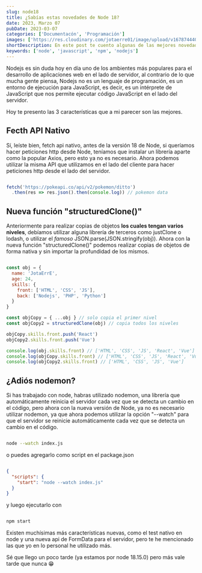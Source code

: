 ```yaml
---
slug: node18
title: ¿Sabías estas novedades de Node 18?
date: 2023, Marzo 07
pubDate: 2023-03-07
categories: ['Documentacón', 'Programación']
images: ['https://res.cloudinary.com/jotaerre01/image/upload/v1678744408/Portfolio/o94wvjnrluy4zefufrta.webp']
shortDescription: En este post te cuento algunas de las mejores novedades que nos trae Node 18 y como utilizarlas.
keywords: ['node', 'javascript', 'npm', 'nodejs']
---
```

Nodejs es sin duda hoy en día uno de los ambientes más populares para el desarrollo de aplicaciones web en el lado de servidor, al contrario de lo que mucha gente piensa, Nodejs no es un lenguaje de programación, es un entorno de ejecución para JavaScript, es decir, es un intérprete de JavaScript que nos permite ejecutar código JavaScript en el lado del servidor.

Hoy te presento las 3 características que a mi parecer son las mejores.

## Fecth API Nativo
Sí, leíste bien, fetch api nativo, antes de la versión 18 de Node, si queríamos hacer peticiones http desde Node, teníamos que instalar un librería aparte como la popular Axios, pero esto ya no es necesario. Ahora podemos utilizar la misma API que utilizamos en el lado del cliente para hacer peticiones http desde el lado del servidor.

```js

fetch('https://pokeapi.co/api/v2/pokemon/ditto')
  .then(res => res.json().then(console.log)) // pokemon data
```

## Nueva función "structuredClone()"
Anteriormente para realizar copias de objetos **los cuales tengan varios niveles**, debíamos utilizar alguna librería de terceros como justClone o lodash, o utilizar el *famoso* JSON.parse(JSON.stringify(obj)). Ahora con la nueva función "structuredClone()" podemos realizar copias de objetos de forma nativa y sin importar la profundidad de los mismos.
```js

const obj = {
  name: 'JotaErrE',
  age: 24,
  skills: {
    front: ['HTML', 'CSS', 'JS'],
    back: ['Nodejs', 'PHP', 'Python']
  }
}

const objCopy = { ...obj } // solo copia el primer nivel
const objCopy2 = structuredClone(obj) // copia todos los niveles

objCopy.skills.front.push('React')
objCopy2.skills.front.push('Vue')

console.log(obj.skills.front) // ['HTML', 'CSS', 'JS', 'React', 'Vue']
console.log(objCopy.skills.front) // ['HTML', 'CSS', 'JS', 'React', 'Vue']
console.log(objCopy2.skills.front) // ['HTML', 'CSS', 'JS', 'Vue']

```

## ¿Adiós nodemon?
Si has trabajado con node, habras utilizado nodemon, una librería que automáticamente reinicia el servidor cada vez que se detecta un cambio en el código, pero ahora con la nueva versión de Node, ya no es necesario utilizar nodemon, ya que ahora podemos utilizar la opción "--watch" para que el servidor se reinicie automáticamente cada vez que se detecta un cambio en el código.
```bash

node --watch index.js
```
o puedes agregarlo como script en el package.json
```json

{
  "scripts": {
    "start": "node --watch index.js"
  }
}
```
y luego ejecutarlo con
```sh

npm start
```

Existen muchísimas más características nuevas, como el test nativo en node y una nueva api de FormData para el servidor, pero te he mencionado las que yo en lo personal he utilizado más.

Sé que llego un poco tarde (ya estamos por node 18.15.0) pero más vale tarde que nunca 😁
